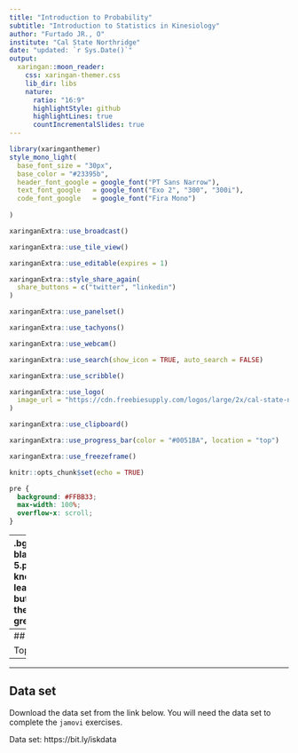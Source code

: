 ```yaml
---
title: "Introduction to Probability"
subtitle: "Introduction to Statistics in Kinesiology"
author: "Furtado JR., O"
institute: "Cal State Northridge"
date: "updated: `r Sys.Date()`"
output:
  xaringan::moon_reader:
    css: xaringan-themer.css
    lib_dir: libs
    nature:
      ratio: "16:9"
      highlightStyle: github
      highlightLines: true
      countIncrementalSlides: true
---
```


```r
library(xaringanthemer)
style_mono_light(
  base_font_size = "30px",
  base_color = "#23395b",
  header_font_google = google_font("PT Sans Narrow"),
  text_font_google   = google_font("Exo 2", "300", "300i"),
  code_font_google   = google_font("Fira Mono")
  
)
```

```r
xaringanExtra::use_broadcast()
```

```r
xaringanExtra::use_tile_view()
```
```r
xaringanExtra::use_editable(expires = 1)
```
```r
xaringanExtra::style_share_again(
  share_buttons = c("twitter", "linkedin")
)
```
```r
xaringanExtra::use_panelset()
```

```r
xaringanExtra::use_tachyons()
```

```r
xaringanExtra::use_webcam()
```

```r
xaringanExtra::use_search(show_icon = TRUE, auto_search = FALSE)
```

```r
xaringanExtra::use_scribble()
```

```r
xaringanExtra::use_logo(
  image_url = "https://cdn.freebiesupply.com/logos/large/2x/cal-state-northridge-matadors-logo-black-and-white.png"
)
```

```r
xaringanExtra::use_clipboard()
```

```r
xaringanExtra::use_progress_bar(color = "#0051BA", location = "top")
```

```r
xaringanExtra::use_freezeframe()
```


```r
knitr::opts_chunk$set(echo = TRUE)
```

```css
pre {
  background: #FFBB33;
  max-width: 100%;
  overflow-x: scroll;
}
```

---
.bg-washed-grey.b--dark-black.ba.bw2.br3.shadow-5.ph4.mt5[
It is not knowledge, but the act of learning, not possession but the act of getting there, which grants the greatest enjoyment.

.tr[
— Gauss, C.
]]

---
## Overview

Topics to be covered:
- 

---
## Data set

Download the data set from the link below. You will need the data set to complete the `jamovi` exercises. 

Data set: https://bit.ly/iskdata

